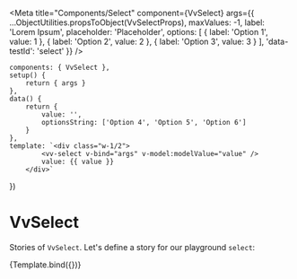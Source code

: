 
<Meta
	title="Components/Select"
	component={VvSelect}
	args={{
		...ObjectUtilities.propsToObject(VvSelectProps),
		maxValues: -1,
		label: 'Lorem Ipsum',
		placeholder: 'Placeholder',
		options: [
			{
				label: 'Option 1',
				value: 1
			},
			{
				label: 'Option 2',
				value: 2
			},
			{
				label: 'Option 3',
				value: 3
			}
		],
		'data-testId': 'select'
	}}
/>

	components: { VvSelect },
	setup() {
		return { args }
	},
	data() {
		return {
			value: '',
			optionsString: ['Option 4', 'Option 5', 'Option 6']
		}
	},
	template: `<div class="w-1/2">
            <vv-select v-bind="args" v-model:modelValue="value" />
			value: {{ value }}
        </div>`
})

# VvSelect

Stories of `VvSelect`.
Let's define a story for our playground `select`:

<Canvas>
	<Story name="vv-select" play={selectTest}>
		{Template.bind({})}
	</Story>
</Canvas>
